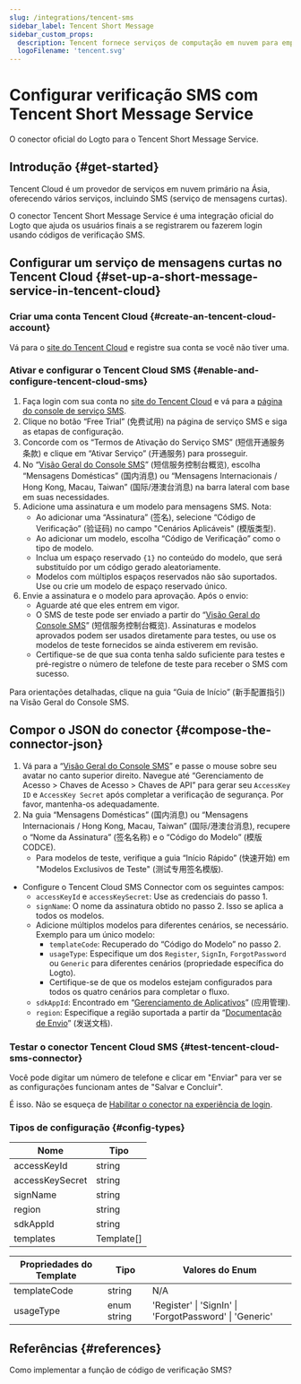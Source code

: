 ```yaml
---
slug: /integrations/tencent-sms
sidebar_label: Tencent Short Message
sidebar_custom_props:
  description: Tencent fornece serviços de computação em nuvem para empresas online.
  logoFilename: 'tencent.svg'
---
```



# Configurar verificação SMS com Tencent Short Message Service

O conector oficial do Logto para o Tencent Short Message Service.

<GuideTip />

## Introdução \{#get-started}

Tencent Cloud é um provedor de serviços em nuvem primário na Ásia, oferecendo vários serviços, incluindo SMS (serviço de mensagens curtas).

O conector Tencent Short Message Service é uma integração oficial do Logto que ajuda os usuários finais a se registrarem ou fazerem login usando códigos de verificação SMS.

## Configurar um serviço de mensagens curtas no Tencent Cloud \{#set-up-a-short-message-service-in-tencent-cloud}

### Criar uma conta Tencent Cloud \{#create-an-tencent-cloud-account}

Vá para o [site do Tencent Cloud](https://cloud.tencent.com/) e registre sua conta se você não tiver uma.

### Ativar e configurar o Tencent Cloud SMS \{#enable-and-configure-tencent-cloud-sms}

1. Faça login com sua conta no [site do Tencent Cloud](https://cloud.tencent.com/) e vá para a [página do console de serviço SMS](https://cloud.tencent.com/product/sms).
2. Clique no botão “Free Trial” (免费试用) na página de serviço SMS e siga as etapas de configuração.
3. Concorde com os “Termos de Ativação do Serviço SMS” (短信开通服务条款) e clique em “Ativar Serviço” (开通服务) para prosseguir.
4. No “[Visão Geral do Console SMS](https://console.cloud.tencent.com/smsv2)” (短信服务控制台概览), escolha “Mensagens Domésticas” (国内消息) ou “Mensagens Internacionais / Hong Kong, Macau, Taiwan” (国际/港澳台消息) na barra lateral com base em suas necessidades.
5. Adicione uma assinatura e um modelo para mensagens SMS. Nota:
   - Ao adicionar uma “Assinatura” (签名), selecione “Código de Verificação” (验证码) no campo "Cenários Aplicáveis" (模版类型).
   - Ao adicionar um modelo, escolha “Código de Verificação” como o tipo de modelo.
   - Inclua um espaço reservado `{1}` no conteúdo do modelo, que será substituído por um código gerado aleatoriamente.
   - Modelos com múltiplos espaços reservados não são suportados. Use ou crie um modelo de espaço reservado único.
6. Envie a assinatura e o modelo para aprovação. Após o envio:
   - Aguarde até que eles entrem em vigor.
   - O SMS de teste pode ser enviado a partir do “[Visão Geral do Console SMS](https://console.cloud.tencent.com/smsv2)” (短信服务控制台概览). Assinaturas e modelos aprovados podem ser usados diretamente para testes, ou use os modelos de teste fornecidos se ainda estiverem em revisão.
   - Certifique-se de que sua conta tenha saldo suficiente para testes e pré-registre o número de telefone de teste para receber o SMS com sucesso.

Para orientações detalhadas, clique na guia “Guia de Início” (新手配置指引) na Visão Geral do Console SMS.

## Compor o JSON do conector \{#compose-the-connector-json}

1. Vá para a “[Visão Geral do Console SMS](https://console.cloud.tencent.com/smsv2)” e passe o mouse sobre seu avatar no canto superior direito. Navegue até “Gerenciamento de Acesso > Chaves de Acesso > Chaves de API” para gerar seu `AccessKey ID` e `AccessKey Secret` após completar a verificação de segurança. Por favor, mantenha-os adequadamente.
2. Na guia “Mensagens Domésticas” (国内消息) ou “Mensagens Internacionais / Hong Kong, Macau, Taiwan” (国际/港澳台消息), recupere o “Nome da Assinatura” (签名名称) e o “Código do Modelo” (模版 CODCE).
   - Para modelos de teste, verifique a guia “Início Rápido” (快速开始) em "Modelos Exclusivos de Teste" (测试专用签名模版).

- Configure o Tencent Cloud SMS Connector com os seguintes campos:
  - `accessKeyId` e `accessKeySecret`: Use as credenciais do passo 1.
  - `signName`: O nome da assinatura obtido no passo 2. Isso se aplica a todos os modelos.
  - Adicione múltiplos modelos para diferentes cenários, se necessário. Exemplo para um único modelo:
    - `templateCode`: Recuperado do “Código do Modelo” no passo 2.
    - `usageType`: Especifique um dos `Register`, `SignIn`, `ForgotPassword` ou `Generic` para diferentes cenários (propriedade específica do Logto).
    - Certifique-se de que os modelos estejam configurados para todos os quatro cenários para completar o fluxo.
  - `sdkAppId`: Encontrado em “[Gerenciamento de Aplicativos](https://console.cloud.tencent.com/smsv2/app-manage)” (应用管理).
  - `region`: Especifique a região suportada a partir da “[Documentação de Envio](https://cloud.tencent.com/document/api/382/52071#.E5.9C.B0.E5.9F.9F.E5.88.97.E8.A1.A8)” (发送文档).

### Testar o conector Tencent Cloud SMS \{#test-tencent-cloud-sms-connector}

Você pode digitar um número de telefone e clicar em "Enviar" para ver se as configurações funcionam antes de "Salvar e Concluir".

É isso. Não se esqueça de [Habilitar o conector na experiência de login](/connectors/sms-connectors#enable-phone-number-sign-up-or-sign-in).

### Tipos de configuração \{#config-types}

| Nome            | Tipo       |
| --------------- | ---------- |
| accessKeyId     | string     |
| accessKeySecret | string     |
| signName        | string     |
| region          | string     |
| sdkAppId        | string     |
| templates       | Template[] |

| Propriedades do Template | Tipo        | Valores do Enum                                         |
| ------------------------ | ----------- | ------------------------------------------------------- |
| templateCode             | string      | N/A                                                     |
| usageType                | enum string | 'Register' \| 'SignIn' \| 'ForgotPassword' \| 'Generic' |

## Referências \{#references}

<Url href="https://cloud.tencent.com/document/product/382/43070">
  Como implementar a função de código de verificação SMS?
</Url>
